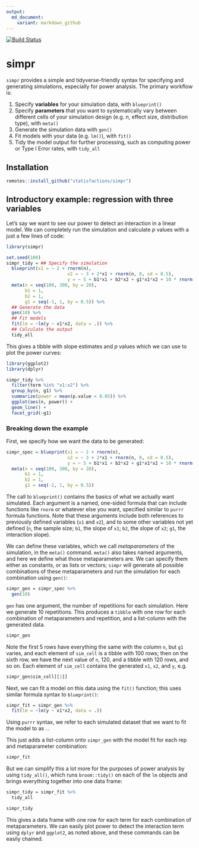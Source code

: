 ```yaml
---
output:
  md_document:
    variant: markdown_github
---
```


[![Build Status](https://travis-ci.com/statisfactions/simpr.svg?branch=master)](https://travis-ci.com/statisfactions/simpr)

# simpr

`simpr` provides a simple and tidyverse-friendly syntax for specifying and generating simulations, especially for power analysis.  The primary workflow is:

  1. Specify **variables** for your simulation data, with `blueprint()`
  2. Specify **parameters** that you want to systematically vary between different cells of your simulation design (e.g. *n*, effect size, distribution type), with `meta()`
  3. Generate the simulation data with `gen()`
  4. Fit models with your data (e.g. `lm()`), with `fit()`
  5. Tidy the model output for further processing, such as computing power or Type I Error rates, with `tidy_all`
  
## Installation

```r
remotes::install_github("statisfactions/simpr")

```


## Introductory example: regression with three variables

Let's say we want to see our power to detect an interaction in a linear model.   We can completely run the simulation and calculate *p* values with a just a few lines of code:
```r
library(simpr)

set.seed(100)
simpr_tidy = ## Specify the simulation
  blueprint(x1 = ~ 2 + rnorm(n),
                       x2 = ~ 3 + 2*x1 + rnorm(n, 0, sd = 0.5),
                       y = ~ 5 + b1*x1 + b2*x2 + g1*x1*x2 + 10 * rnorm(n)) %>%
  meta(n = seq(100, 300, by = 20),
       b1 = 1,
       b2 = 1,
       g1 = seq(-1, 1, by = 0.5)) %>% 
  ## Generate the data
  gen(10) %>% 
  ## Fit models
  fit(lm = ~lm(y ~ x1*x2, data = .)) %>% 
  ## Calculate the output
  tidy_all

```

This gives a tibble with slope estimates and *p* values which we can use to plot the power curves:

```r
library(ggplot2)
library(dplyr)

simpr_tidy %>%
  filter(term %in% "x1:x2") %>%
  group_by(n, g1) %>%
  summarize(power = mean(p.value < 0.05)) %>%
  ggplot(aes(n, power)) +
  geom_line() +
  facet_grid(~g1)
```

### Breaking down the example

First, we specify how we want the data to be generated:

```r

simpr_spec = blueprint(x1 = ~ 2 + rnorm(n),
                       x2 = ~ 3 + 2*x1 + rnorm(n, 0, sd = 0.5),
                       y = ~ 5 + b1*x1 + b2*x2 + g1*x1*x2 + 10 * rnorm(n)) %>%
  meta(n = seq(100, 300, by = 20),
       b1 = 1,
       b2 = 1,
       g1 = seq(-1, 1, by = 0.5))
```

The call to `blueprint()` contains the basics of what we actually want simulated.  Each argument is a named, one-sided formula that can include functions like `rnorm` or whatever else you want, specified similar to `purrr` formula functions.  Note that these arguments include both references to previously defined variables (`x1` and `x2`), and to some other variables not yet defined (`n`, the sample size; `b1`, the slope of `x1`; `b2`, the slope of `x2`; `g1`, the interaction slope).

We can define these variables, which we call *metaparameters* of the simulation, in the `meta()` command.  `meta()` also takes named arguments, and here we define what those metaparameters are.  We can specify them either as constants, or as lists or vectors; `simpr` will generate all possible combinations of these metaparameters and run the simulation for each combination using `gen()`:

```r
simpr_gen = simpr_spec %>% 
  gen(10)
```

`gen` has one argument, the number of repetitions for each simulation.  Here we generate 10 repetitions. This produces a `tibble` with one row for each combination of metaparameters and repetition, and a list-column with the generated data.

```r
simpr_gen
```

Note the first 5 rows have everything the same with the column `n`, but `g1` varies, and each element of `sim_cell` is a tibble with 100 rows; then on the sixth row, we have the next value of `n`, 120, and a tibble with 120 rows, and so on. Each element of  `sim_cell` contains the generated `x1`, `x2`, and `y`, e.g.

```r
simpr_gen$sim_cell[[1]]
```

Next, we can fit a model on this data using the `fit()` function; this uses similar formula syntax to `blueprint()`:

```r
simpr_fit = simpr_gen %>% 
  fit(lm = ~lm(y ~ x1*x2, data = .))
```

Using `purrr` syntax, we refer to each simulated dataset that we want to fit the model to as `.`.

This just adds a list-column onto `simpr_gen` with the model fit for each rep and metaparameter combination:

```r
simpr_fit
```

But we can simplify this a lot more for the purposes of power analysis by using `tidy_all()`, which runs `broom::tidy()` on each of the `lm` objects and brings everything together into one data frame:

```r
simpr_tidy = simpr_fit %>% 
  tidy_all

simpr_tidy
```

This gives a data frame with one row for each term for each combination of metaparameters.  We can easily plot power to detect the interaction term using `dplyr` and `ggplot2`, as noted above, and these commands can be easily chained.
